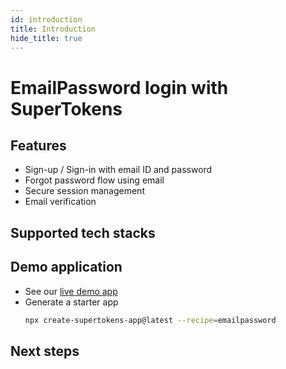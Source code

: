 ```yaml
---
id: introduction
title: Introduction
hide_title: true
---
```



# EmailPassword login with SuperTokens

## Features

- Sign-up / Sign-in with email ID and password <br/>
- Forgot password flow using email <br/>
- Secure session management <br/>
- Email verification <br/>

## Supported tech stacks

<TechStackSupport />

## Demo application

- See our [live demo app](https://emailpassword.demo.supertokens.com/)
- Generate a starter app
    ```bash
    npx create-supertokens-app@latest --recipe=emailpassword
    ```

## Next steps


<NextSteps />